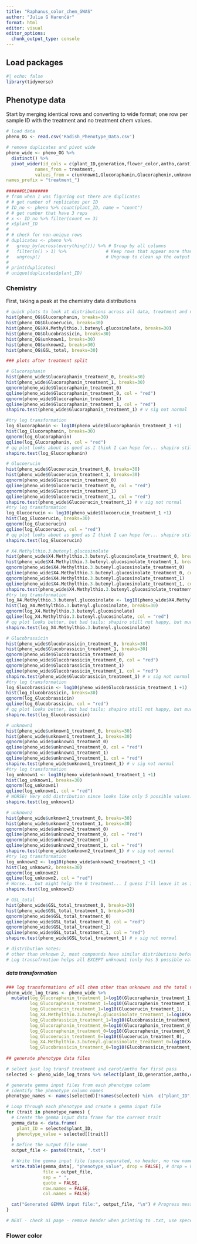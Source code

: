 ```yaml
---
title: "Raphanus_color_chem_GWAS"
author: "Julia G Harenčár"
format: html
editor: visual
editor_options: 
  chunk_output_type: console
---
```

## Load packages
```r
#| echo: false
library(tidyverse)
```

## Phenotype data

Start by merging identical rows and converting to wide format; one row per sample ID with the treatment and no treatment chem values.
```r
# load data
pheno_OG <- read.csv('Radish_Phenotype_Data.csv')

# remove duplicates and pivot wide
pheno_wide <- pheno_OG %>% 
  distinct() %>% 
  pivot_wider(id_cols = c(plant_ID,generation,flower_color,antho,carot), 
           names_from = treatment, 
           values_from = c(unknown1,Glucoraphanin,Glucoraphenin,unknown2,Glucoerucin,X4.Methylthio.3.butenyl.glucosinolate,Glucobrassicin,GSL_total),
names_prefix = "treatment_")
  
######OLD#######
# from when I was figuring out there are duplicates
# # get number of replicates per ID
# ID_no <- pheno %>% count(plant_ID, name = "count")
# # get number that have 3 reps
# x <- ID_no %>% filter(count == 3)
# x$plant_ID
# 
# # check for non-unique rows
# duplicates <- pheno %>%
#   group_by(across(everything())) %>% # Group by all columns
#   filter(n() > 1) %>%               # Keep rows that appear more than once
#   ungroup()                         # Ungroup to clean up the output
# 
# print(duplicates)
# unique(duplicates$plant_ID)
```

### Chemistry

First, taking a peak at the chemistry data distributions

```r
# quick plots to look at distributions across all data, treatment and not
hist(pheno_OG$Glucoraphanin, breaks=30)
hist(pheno_OG$Glucoerucin, breaks=30)
hist(pheno_OG$X4.Methylthio.3.butenyl.glucosinolate, breaks=30)
hist(pheno_OG$Glucobrassicin, breaks=30)
hist(pheno_OG$unknown1, breaks=30)
hist(pheno_OG$unknown2, breaks=30)
hist(pheno_OG$GSL_total, breaks=30)

### plots after treatment split

# Glucoraphanin
hist(pheno_wide$Glucoraphanin_treatment_0, breaks=30)
hist(pheno_wide$Glucoraphanin_treatment_1, breaks=30)
qqnorm(pheno_wide$Glucoraphanin_treatment_0)
qqline(pheno_wide$Glucoraphanin_treatment_0, col = "red")
qqnorm(pheno_wide$Glucoraphanin_treatment_1)
qqline(pheno_wide$Glucoraphanin_treatment_1, col = "red")
shapiro.test(pheno_wide$Glucoraphanin_treatment_1) # v sig not normal

#try log transformation
log_Glucoraphanin <- log10(pheno_wide$Glucoraphanin_treatment_1 +1)
hist(log_Glucoraphanin, breaks=30) 
qqnorm(log_Glucoraphanin)
qqline(log_Glucoraphanin, col = "red")
# qq plot looks about as good as I think I can hope for... shapiro still not happy
shapiro.test(log_Glucoraphanin)

# Glucoerucin
hist(pheno_wide$Glucoerucin_treatment_0, breaks=30)
hist(pheno_wide$Glucoerucin_treatment_1, breaks=30)
qqnorm(pheno_wide$Glucoerucin_treatment_0)
qqline(pheno_wide$Glucoerucin_treatment_0, col = "red")
qqnorm(pheno_wide$Glucoerucin_treatment_1)
qqline(pheno_wide$Glucoerucin_treatment_1, col = "red")
shapiro.test(pheno_wide$Glucoerucin_treatment_1) # v sig not normal
#try log transformation
log_Glucoerucin <- log10(pheno_wide$Glucoerucin_treatment_1 +1)
hist(log_Glucoerucin, breaks=30) 
qqnorm(log_Glucoerucin)
qqline(log_Glucoerucin, col = "red")
# qq plot looks about as good as I think I can hope for... shapiro still not happy, but much happier... 
shapiro.test(log_Glucoerucin)

# X4.Methylthio.3.butenyl.glucosinolate
hist(pheno_wide$X4.Methylthio.3.butenyl.glucosinolate_treatment_0, breaks=30)
hist(pheno_wide$X4.Methylthio.3.butenyl.glucosinolate_treatment_1, breaks=30)
qqnorm(pheno_wide$X4.Methylthio.3.butenyl.glucosinolate_treatment_0)
qqline(pheno_wide$X4.Methylthio.3.butenyl.glucosinolate_treatment_0, col = "red")
qqnorm(pheno_wide$X4.Methylthio.3.butenyl.glucosinolate_treatment_1)
qqline(pheno_wide$X4.Methylthio.3.butenyl.glucosinolate_treatment_1, col = "red")
shapiro.test(pheno_wide$X4.Methylthio.3.butenyl.glucosinolate_treatment_1) # v sig not normal
#try log transformation
log_X4.Methylthio.3.butenyl.glucosinolate <- log10(pheno_wide$X4.Methylthio.3.butenyl.glucosinolate_treatment_1 +1)
hist(log_X4.Methylthio.3.butenyl.glucosinolate, breaks=30) 
qqnorm(log_X4.Methylthio.3.butenyl.glucosinolate)
qqline(log_X4.Methylthio.3.butenyl.glucosinolate, col = "red")
# qq plot looks better, but bad tails; shapiro still not happy, but much happier... 
shapiro.test(log_X4.Methylthio.3.butenyl.glucosinolate)

# Glucobrassicin
hist(pheno_wide$Glucobrassicin_treatment_0, breaks=30)
hist(pheno_wide$Glucobrassicin_treatment_1, breaks=30)
qqnorm(pheno_wide$Glucobrassicin_treatment_0)
qqline(pheno_wide$Glucobrassicin_treatment_0, col = "red")
qqnorm(pheno_wide$Glucobrassicin_treatment_1)
qqline(pheno_wide$Glucobrassicin_treatment_1, col = "red")
shapiro.test(pheno_wide$Glucobrassicin_treatment_1) # v sig not normal
#try log transformation
log_Glucobrassicin <- log10(pheno_wide$Glucobrassicin_treatment_1 +1)
hist(log_Glucobrassicin, breaks=30) 
qqnorm(log_Glucobrassicin)
qqline(log_Glucobrassicin, col = "red")
# qq plot looks better, but bad tails; shapiro still not happy, but much happier... 
shapiro.test(log_Glucobrassicin)

# unknown1
hist(pheno_wide$unknown1_treatment_0, breaks=30)
hist(pheno_wide$unknown1_treatment_1, breaks=30)
qqnorm(pheno_wide$unknown1_treatment_0)
qqline(pheno_wide$unknown1_treatment_0, col = "red")
qqnorm(pheno_wide$unknown1_treatment_1)
qqline(pheno_wide$unknown1_treatment_1, col = "red")
shapiro.test(pheno_wide$unknown1_treatment_1) # v sig not normal
#try log transformation
log_unknown1 <- log10(pheno_wide$unknown1_treatment_1 +1)
hist(log_unknown1, breaks=30) 
qqnorm(log_unknown1)
qqline(log_unknown1, col = "red")
# WORSE! Very odd distribution since looks like only 5 possible values... I guess I'll leave it as is... 
shapiro.test(log_unknown1)

# unknown2
hist(pheno_wide$unknown2_treatment_0, breaks=30)
hist(pheno_wide$unknown2_treatment_1, breaks=30)
qqnorm(pheno_wide$unknown2_treatment_0)
qqline(pheno_wide$unknown2_treatment_0, col = "red")
qqnorm(pheno_wide$unknown2_treatment_1)
qqline(pheno_wide$unknown2_treatment_1, col = "red")
shapiro.test(pheno_wide$unknown2_treatment_1) # v sig not normal
#try log transformation
log_unknown2 <- log10(pheno_wide$unknown2_treatment_1 +1)
hist(log_unknown2, breaks=30) 
qqnorm(log_unknown2)
qqline(log_unknown2, col = "red")
# Worse... but might help the 0 treatment... I guess I'll leave it as is... 
shapiro.test(log_unknown2)

# GSL_total
hist(pheno_wide$GSL_total_treatment_0, breaks=30)
hist(pheno_wide$GSL_total_treatment_1, breaks=30)
qqnorm(pheno_wide$GSL_total_treatment_0)
qqline(pheno_wide$GSL_total_treatment_0, col = "red")
qqnorm(pheno_wide$GSL_total_treatment_1)
qqline(pheno_wide$GSL_total_treatment_1, col = "red")
shapiro.test(pheno_wide$GSL_total_treatment_1) # v sig not normal

# distribution notes:
# other than unknown 2, most compounds have similar distributions before and after treatment (with diff means); generally looks like induced are mostly normal, whereas non-induced is a truncated normal (can't have less than 0)
# Log transofrmation helps all EXCEPT unknown1 (only has 5 possible values), and unknown2... 
```
##### data transformation
```r
### log transformations of all chem other than unknowns and the total value (wont map that)
pheno_wide_log_trans <- pheno_wide %>% 
  mutate(log_Glucoraphanin_treatment_1=log10(Glucoraphanin_treatment_1),
         log_Glucoraphenin_treatment_1=log10(Glucoraphenin_treatment_1),
         log_Glucoerucin_treatment_1=log10(Glucoerucin_treatment_1),
         log_X4.Methylthio.3.butenyl.glucosinolate_treatment_1=log10(X4.Methylthio.3.butenyl.glucosinolate_treatment_1),
         log_Glucobrassicin_treatment_1=log10(Glucobrassicin_treatment_1),
         log_Glucoraphanin_treatment_0=log10(Glucoraphanin_treatment_0),
         log_Glucoraphenin_treatment_0=log10(Glucoraphenin_treatment_0),
         log_Glucoerucin_treatment_0=log10(Glucoerucin_treatment_0),
         log_X4.Methylthio.3.butenyl.glucosinolate_treatment_0=log10(X4.Methylthio.3.butenyl.glucosinolate_treatment_0),
         log_Glucobrassicin_treatment_0=log10(Glucobrassicin_treatment_0))
  
## generate phenotype data files

# select just log transf treatment and carot/antho for first pass
selected <- pheno_wide_log_trans %>% select(plant_ID,generation,antho,carot,unknown1_treatment_1,log_Glucoraphanin_treatment_1,log_Glucoraphenin_treatment_1,unknown2_treatment_1,log_Glucoerucin_treatment_1,log_X4.Methylthio.3.butenyl.glucosinolate_treatment_1,log_Glucobrassicin_treatment_1)

# generate gemma input files from each phenotype column
# identify the phenotype column names
phenotype_names <- names(selected)[!names(selected) %in%  c("plant_ID", "generation")]

# Loop through each phenotype and create a gemma input file
for (trait in phenotype_names) {
  # Create the gemma input data frame for the current trait
  gemma_data <- data.frame(
    plant_ID = selected$plant_ID,
    phenotype_value = selected[[trait]] 
  )
  # Define the output file name
  output_file <- paste0(trait, ".txt")

  # Write the gemma input file (space-separated, no header, no row names)
  write.table(gemma_data[, "phenotype_value", drop = FALSE], # drop = FALSE ensures it's a data frame
              file = output_file,
              sep = " ",
              quote = FALSE,
              row.names = FALSE,
              col.names = FALSE)

  cat("Generated GEMMA input file:", output_file, "\n") # Progress message
}

# NEXT - check ai page - remove header when printing to .txt, use spece delimiter, need to translate IDs as well, but first figure our plink error


```

### Flower color
```r

```


